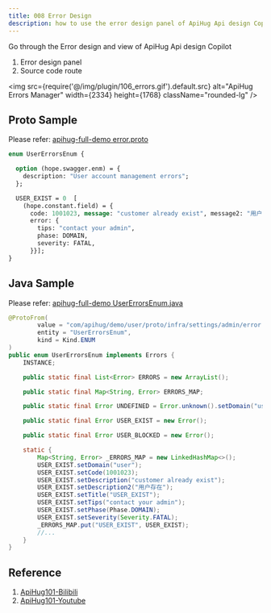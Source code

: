 ```yaml
---
title: 008 Error Design
description: how to use the error design panel of ApiHug Api design Copilot.
---
```


Go through the Error design and view of ApiHug Api design Copilot

1. Error design panel
2. Source code route

<img src={require('@/img/plugin/106_errors.gif').default.src} alt="ApiHug Errors Manager" width={2334} height={1768} className="rounded-lg" />

## Proto Sample

Please refer: [apihug-full-demo error.proto](https://github.com/apihug/apihug-full-demo/blob/main/demo-user-proto/src/main/proto/com/apihug/demo/user/proto/infra/settings/admin/error.proto)

```protobuf
enum UserErrorsEnum {

  option (hope.swagger.enm) = {
    description: "User account management errors";
  };

  USER_EXIST = 0  [
    (hope.constant.field) = {
      code: 1001023, message: "customer already exist", message2: "用户存在",
      error: {
        tips: "contact your admin",
        phase: DOMAIN,
        severity: FATAL,
      }}];
}
```

## Java Sample

Please refer: [apihug-full-demo UserErrorsEnum.java](https://github.com/apihug/apihug-full-demo/blob/main/demo-user-proto/src/main/wire/com/apihug/demo/user/wire/infra/settings/admin/UserErrorsEnum.java)

```java
@ProtoFrom(
        value = "com/apihug/demo/user/proto/infra/settings/admin/error.proto",
        entity = "UserErrorsEnum",
        kind = Kind.ENUM
)
public enum UserErrorsEnum implements Errors {
    INSTANCE;

    public static final List<Error> ERRORS = new ArrayList();

    public static final Map<String, Error> ERRORS_MAP;

    public static final Error UNDEFINED = Error.unknown().setDomain("user").setTitle("UNDEFINED");

    public static final Error USER_EXIST = new Error();

    public static final Error USER_BLOCKED = new Error();

    static {
        Map<String, Error> _ERRORS_MAP = new LinkedHashMap<>();
        USER_EXIST.setDomain("user");
        USER_EXIST.setCode(1001023);
        USER_EXIST.setDescription("customer already exist");
        USER_EXIST.setDescription2("用户存在");
        USER_EXIST.setTitle("USER_EXIST");
        USER_EXIST.setTips("contact your admin");
        USER_EXIST.setPhase(Phase.DOMAIN);
        USER_EXIST.setSeverity(Severity.FATAL);
        _ERRORS_MAP.put("USER_EXIST", USER_EXIST);
        //...
    }
}
```

## Reference

1. [ApiHug101-Bilibili](https://space.bilibili.com/666522636)
2. [ApiHug101-Youtube](https://youtube.com/@ApiHug?si=C1yw0poHA01zbmyj)
